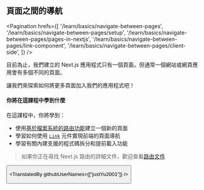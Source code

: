 
## 頁面之間的導航

<Pagination
  hrefs={[
    '/learn/basics/navigate-between-pages',
    '/learn/basics/navigate-between-pages/setup',
    '/learn/basics/navigate-between-pages/pages-in-nextjs',
    '/learn/basics/navigate-between-pages/link-component',
    '/learn/basics/navigate-between-pages/client-side',
  ]}
/>

目前為止，我們建立的 Next.js 應用程式只有一個頁面。但通常一個網站或網頁應用會有多個不同的頁面。

讓我們來探索如何將更多頁面加入我們的應用程式吧！

#### 你將在這課程中學到什麼

在這課程中，你將學到：
- 使用<a href="/docs/routing/introduction" target="_blank">基於檔案系統的路由功能</a>建立一個新的頁面
- 學習如何使用 <a href="/docs/api-reference/next/link" target="_blank">`Link`</a> 元件實現前端的頁面導航
- 學習有關內建支援的程式碼拆分和提前載入功能

> 如果你正在尋找 Next.js 路由的詳細文件，歡迎查看<a href="/docs/routing/introduction" target="_blank">路由文件</a>

<Button
  content="前往課程 →"
  url="/learn/basics/navigate-between-pages/setup"
  basicStyle="text-white bg-[#0070f3]"
  hoverStyle="hover:opacity-90"
/>

<TranslatedBy githubUserNames={["justYu2001"]} />